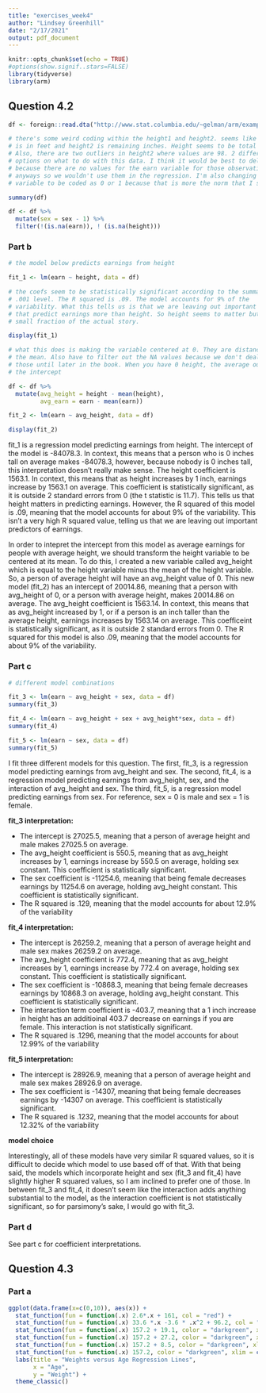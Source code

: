 ```yaml
---
title: "exercises_week4"
author: "Lindsey Greenhill"
date: "2/17/2021"
output: pdf_document
---
```


```r
knitr::opts_chunk$set(echo = TRUE)
#options(show.signif..stars=FALSE)
library(tidyverse)
library(arm)
```


## Question 4.2

```r
df <- foreign::read.dta("http://www.stat.columbia.edu/~gelman/arm/examples/earnings/heights.dta")

# there's some weird coding within the height1 and height2. seems like height 1
# is in feet and height2 is remaining inches. Height seems to be total inches.
# Also, there are two outliers in height2 where values are 98. 2 different
# options on what to do with this data. I think it would be best to delete them
# because there are no values for the earn variable for those observations
# anyways so we wouldn't use them in the regression. I'm also changing the sex
# variable to be coded as 0 or 1 because that is more the norm that I see.

summary(df)

df <- df %>%
  mutate(sex = sex - 1) %>%
  filter(!(is.na(earn)), ! (is.na(height)))

```


### Part b


```r

# the model below predicts earnings from height

fit_1 <- lm(earn ~ height, data = df)

# the coefs seem to be statistically significant according to the summary at a
# .001 level. The R squared is .09. The model accounts for 9% of the
# variability. What this tells us is that we are leaving out important variables
# that predict earnings more than height. So height seems to matter but it is a
# small fraction of the actual story.

display(fit_1)

# what this does is making the variable centered at 0. They are distances from
# the mean. Also have to filter out the NA values because we don't deal with
# those until later in the book. When you have 0 height, the average outcome is
# the intercept

df <- df %>%
  mutate(avg_height = height - mean(height),
         avg_earn = earn - mean(earn))

fit_2 <- lm(earn ~ avg_height, data = df)

display(fit_2)

```

fit_1 is a regression model predicting earnings from height. The intercept of
the model is -84078.3. In context, this means that a person who is 0 inches tall
on average makes -84078.3, however, because nobody is 0 inches tall, this
interpretation doesn't really make sense. The height coefficient is 1563.1. In
context, this means that as height increases by 1 inch, earnings increase by
1563.1 on average. This coefficient is statistically significant, as it is
outside 2 standard errors from 0 (the t statistic is 11.7). This tells us that
height matters in predicting earnings. However, the R squared of this model is
.09, meaning that the model accounts for about 9% of the variability. This isn't
a very high R squared value, telling us that we are leaving out important
predictors of earnings.

In order to intepret the intercept from this model as average earnings for
people with average height, we should transform the height variable to be
centered at its mean. To do this, I created a new variable called avg_height
which is equal to the height variable minus the mean of the height variable. So,
a person of average height will have an avg_height value of 0. This new model
(fit_2) has an intercept of 20014.86, meaning that a person with avg_height of
0, or a person with average height, makes 20014.86 on average. The avg_height
coefficient is 1563.14. In context, this means that as avg_height increased by
1, or if a person is an inch taller than the average height, earnings increases
by 1563.14 on average. This coefficeint is statistically significant, as it is
outside 2 standard errors from 0. The R squared for this  model is
also .09, meaning that the model accounts for about 9% of the variability.

### Part c

```r

# different model combinations

fit_3 <- lm(earn ~ avg_height + sex, data = df)
summary(fit_3)

fit_4 <- lm(earn ~ avg_height + sex + avg_height*sex, data = df)
summary(fit_4)

fit_5 <- lm(earn ~ sex, data = df)
summary(fit_5)

```

I fit three different models for this question. The first, fit_3, is a regression
model predicting earnings from avg_height and sex. The second, fit_4, is a
regression model predicting earnings from avg_height, sex, and the interaction
of avg_height and sex. The third, fit_5, is a regression model predicting
earnings from sex. For reference, sex = 0 is male and sex = 1 is female. 

**fit_3 interpretation:**

- The intercept is 27025.5, meaning that a person of average height and male
makes 27025.5 on average.
- The avg_height coefficient is 550.5, meaning that as avg_height increases by
1, earnings increase by 550.5 on average, holding sex constant. This coefficient
is statistically significant.
- The sex coefficient is -11254.6, meaning that being female decreases earnings
by 11254.6 on average, holding avg_height constant. This coefficient is
statistically significant.
- The R squared is .129, meaning that the model accounts for about 12.9% of the
variability

**fit_4 interpretation:**

- The intercept is 26259.2, meaning that a person of average height and male sex
makes 26259.2 on average.
- The avg_height coefficient is 772.4, meaning that as avg_height increases by
1, earnings increase by 772.4 on average, holding sex constant. This coefficient
is statistically significant.
- The sex coefficient is -10868.3, meaning that being female decreases earnings
by 10868.3 on average, holding avg_height constant. This coefficient is
statistically significant.
- The interaction term coefficient is -403.7, meaning that a 1 inch increase in
height has an additioinal 403.7 decrease on earnings if you are female. This
interaction is not statistically significant.
- The R squared is .1296, meaning that the model accounts for about 12.99% of
the variability

**fit_5 interpretation:**

- The intercept is 28926.9, meaning that a person of average height and male sex
makes 28926.9 on average.
- The sex coefficient is -14307, meaning that being female decreases earnings by
-14307 on average. This coefficient is statistically significant.
- The R squared is .1232, meaning that the model accounts for about 12.32% of
the variability

**model choice**

Interestingly, all of these models have very similar R squared values, so it is
difficult to decide which model to use based off of that. With that being said,
the models which incorporate height and sex (fit_3 and fit_4) have slightly
higher R squared values, so I am inclined to prefer one of those. In between
fit_3 and fit_4, it doesn't seem like the interaction adds anything substantial
to the model, as the interaction coefficient is not statistically significant,
so for parsimony's sake, I would go with fit_3.


### Part d

See part c for coefficient interpretations. 

## Question 4.3

### Part a

```r


ggplot(data.frame(x=c(0,10)), aes(x)) +
  stat_function(fun = function(.x) 2.6*.x + 161, col = "red") +
  stat_function(fun = function(.x) 33.6 *.x -3.6 * .x^2 + 96.2, col = "steelblue2") +
  stat_function(fun = function(.x) 157.2 + 19.1, color = "darkgreen", xlim = c(3,4.4)) +
  stat_function(fun = function(.x) 157.2 + 27.2, color = "darkgreen", xlim = c(4.5,6.4)) +
  stat_function(fun = function(.x) 157.2 + 8.5, color = "darkgreen", xlim = c(6.5,10)) +
  stat_function(fun = function(.x) 157.2, color = "darkgreen", xlim = c(0,2.9)) +
  labs(title = "Weights versus Age Regression Lines",
       x = "Age",
       y = "Weight") +
  theme_classic()



```





